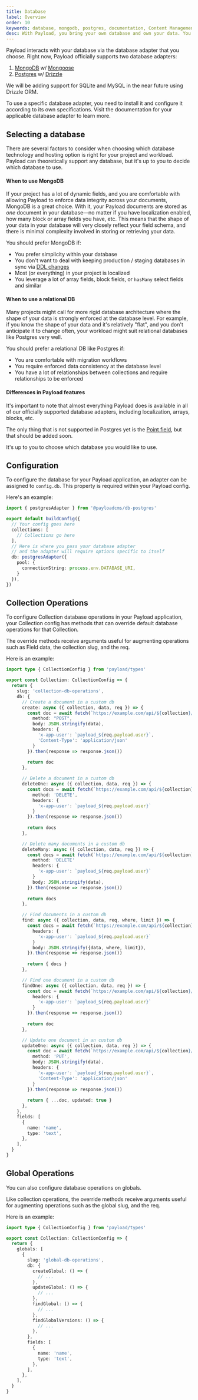 ```yaml
---
title: Database
label: Overview
order: 10
keywords: database, mongodb, postgres, documentation, Content Management System, cms, headless, typescript, node, react, express
desc: With Payload, you bring your own database and own your data. You have full control.
---
```


Payload interacts with your database via the database adapter that you choose. Right now, Payload officially supports two database adapters:

1. [MongoDB](/docs/database/mongodb) w/ [Mongoose](https://mongoosejs.com/)
1. [Postgres](/docs/database/postgres) w/ [Drizzle](https://drizzle.team/)

We will be adding support for SQLite and MySQL in the near future using Drizzle ORM.

To use a specific database adapter, you need to install it and configure it according to its own specifications. Visit the documentation for your applicable database adapter to learn more.

## Selecting a database

There are several factors to consider when choosing which database technology and hosting option is right for your project and workload. Payload can theoretically support any database, but it's up to you to decide which database to use.

#### When to use MongoDB

If your project has a lot of dynamic fields, and you are comfortable with allowing Payload to enforce data integrity across your documents, MongoDB is a great choice. With it, your Payload documents are stored as _one_ document in your database—no matter if you have localization enabled, how many block or array fields you have, etc. This means that the shape of your data in your database will very closely reflect your field schema, and there is minimal complexity involved in storing or retrieving your data.

You should prefer MongoDB if:

- You prefer simplicity within your database
- You don't want to deal with keeping production / staging databases in sync via [DDL changes](https://en.wikipedia.org/wiki/Data_definition_language)
- Most (or everything) in your project is localized
- You leverage a lot of array fields, block fields, or `hasMany` select fields and similar

#### When to use a relational DB

Many projects might call for more rigid database architecture where the shape of your data is strongly enforced at the database level. For example, if you know the shape of your data and it's relatively "flat", and you don't anticipate it to change often, your workload might suit relational databases like Postgres very well.

You should prefer a relational DB like Postgres if:

- You are comfortable with migration workflows
- You require enforced data consistency at the database level
- You have a lot of relationships between collections and require relationships to be enforced

#### Differences in Payload features

It's important to note that almost everything Payload does is available in all of our officially supported database adapters, including localization, arrays, blocks, etc. 

The only thing that is not supported in Postgres yet is the [Point field](/docs/fields/point), but that should be added soon. 

It's up to you to choose which database you would like to use.

## Configuration

To configure the database for your Payload application, an adapter can be assigned to `config.db`. This property is required within your Payload config. 

Here's an example:

```ts
import { postgresAdapter } from '@payloadcms/db-postgres'

export default buildConfig({
  // Your config goes here
  collections: [
    // Collections go here
  ],
  // Here is where you pass your database adapter
  // and the adapter will require options specific to itself
  db: postgresAdapter({
    pool: {
      connectionString: process.env.DATABASE_URI,
    }
  }),
})
```

## Collection Operations

To configure Collection database operations in your Payload application, your Collection config has methods that can override default database operations for that Collection.

The override methods receive arguments useful for augmenting operations such as Field data, the collection slug, and the req.

Here is an example:
```ts
import type { CollectionConfig } from 'payload/types'

export const Collection: CollectionConfig => {
  return {
    slug: 'collection-db-operations',
    db: {
      // Create a document in a custom db
      create: async ({ collection, data, req }) => {
        const doc = await fetch(`https://example.com/api/${collection}/create`, {
          method: "POST",
          body: JSON.stringify(data),
          headers: {
            'x-app-user': `payload_${req.payload.user}`,
            'Content-Type': 'application/json'
          }
        }).then(response => response.json())
        
        return doc
      },

      // Delete a document in a custom db
      deleteOne: async ({ collection, data, req }) => {
        const docs = await fetch(`https://example.com/api/${collection}/delete/${data.id}`, {
          method: 'DELETE',
          headers: {
            'x-app-user': `payload_${req.payload.user}`
          }
        }).then(response => response.json())
        
        return docs
      },

      // Delete many documents in a custom db
      deleteMany: async ({ collection, data, req }) => {
        const docs = await fetch(`https://example.com/api/${collection}/delete`, {
          method: 'DELETE'
          headers: {
            'x-app-user': `payload_${req.payload.user}`
          }
          body: JSON.stringify(data),
        }).then(response => response.json())
        
        return docs
      },

      // Find documents in a custom db
      find: async ({ collection, data, req, where, limit }) => {
        const docs = await fetch(`https://example.com/api/${collection}/find`, {
          headers: {
            'x-app-user': `payload_${req.payload.user}`
          }
          body: JSON.stringify({data, where, limit}),
        }).then(response => response.json())
        
        return { docs }
      },

      // Find one document in a custom db
      findOne: async ({ collection, data, req }) => {
        const doc = await fetch(`https://example.com/api/${collection}/find/${data.id}`, {
          headers: {
            'x-app-user': `payload_${req.payload.user}`
          }
        }).then(response => response.json())
        
        return doc
      },

      // Update one document in an custom db
      updateOne: async ({ collection, data, req }) => {
        const doc = await fetch(`https://example.com/api/${collection}/update/${data.id}`, {
          method: 'PUT',
          body: JSON.stringify(data),
          headers: {
            'x-app-user': `payload_${req.payload.user}`,
            'Content-Type': 'application/json'
          }
        }).then(response => response.json())
        
        return { ...doc, updated: true }
      },
    },
    fields: [
      {
        name: 'name',
        type: 'text',
      },
    ],
  }
}

```

## Global Operations

You can also configure database operations on globals.

Like collection operations, the override methods receive arguments useful for augmenting operations such as the global slug, and the req.

Here is an example:
```ts
import type { CollectionConfig } from 'payload/types'

export const Collection: CollectionConfig => {
  return {
    globals: [
      {
        slug: 'global-db-operations',
        db: {
          createGlobal: () => {
            // ...
          },
          updateGlobal: () => {
            // ...
          },
          findGlobal: () => {
            // ...
          },
          findGlobalVersions: () => {
            // ...
          },
        },
        fields: [
          {
            name: 'name',
            type: 'text',
          },
        ],
      },
    ],
  }
}

```